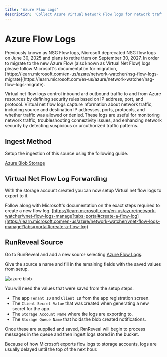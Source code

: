 ```yaml
---
title: 'Azure Flow Logs'
description: 'Collect Azure Virtual Network Flow logs for network traffic monitoring. Track inbound and outbound traffic patterns, security rule evaluations, and network connectivity for comprehensive Azure network visibility.'
---
```



# Azure Flow Logs

<Callout type="warning">
Previously known as NSG Flow logs, Microsoft deprecated NSG flow logs on June 30, 2025 and plans to retire them on September 30, 2027.
In order to migrate to the new Azure Flow (also known as Virtual Net Flow) logs please follow Microsoft's documentation for migration, [https://learn.microsoft.com/en-us/azure/network-watcher/nsg-flow-logs-migrate](https://learn.microsoft.com/en-us/azure/network-watcher/nsg-flow-logs-migrate).
</Callout>

Virtual net flow logs control inbound and outbound traffic to and from Azure resources by defining security rules based on IP address, port, and protocol. Virtual net flow logs capture information about network traffic, including source and destination IP addresses, ports, protocols, and whether traffic was allowed or denied. These logs are useful for monitoring network traffic, troubleshooting connectivity issues, and enhancing network security by detecting suspicious or unauthorized traffic patterns.

## Ingest Method

Setup the ingestion of this source using the following guide.

[Azure Blob Storage](/sources/object-storage/azure.mdx)

## Virtual Net Flow Log Forwarding

With the storage account created you can now setup Virtual net flow logs to export to it.

Follow along with Microsoft's documentation on the exact steps required to create a new flow log.
[https://learn.microsoft.com/en-us/azure/network-watcher/vnet-flow-logs-manage?tabs=portal#create-a-flow-log](https://learn.microsoft.com/en-us/azure/network-watcher/vnet-flow-logs-manage?tabs=portal#create-a-flow-log)

## RunReveal Source

Go to RunReveal and add a new source selecting [Azure Flow Logs](https://app.runreveal.com/dash/sources/add/azure-flow).

Give the source a name and fill in the remaining fields with the saved values from setup.

![azure blob](/azure/azure-flow-rr-setup.png)

You will need the values that were saved from the setup steps.

- The app `Tenant ID` and `Client ID` from the app registration screen.
- The `Client Secret Value` that was created when generating a new secret for the app.
- The `Storage Account Name` where the logs are exporting to.
- The `Storage Queue Name` that holds the blob created notifications.

Once these are supplied and saved, RunReveal will begin to process messages in the queue and then ingest logs stored in the bucket.

<Callout type="info">
Because of how Microsoft exports flow logs to storage accounts, logs are usually delayed until the top of the next hour.
</Callout>
